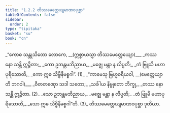 ```yaml
---
title: "1.2.2 တိဿမေတ္တေယျမာဏဝပုစ္ဆာ"
tableOfContents: false
sidebar:
  order: 2
type: "tipitaka"
basket: "su"
book: "cn"
---
```



<DynamicBreadcrumb />

<Division number="65" book="cn" e="ch" v="25" p="7">

<Paragraph number="68" type="verses" book="cn">
_“ကောဓ သန္တုသိတော လောကေ, __(ဣစ္စာယသ္မာ တိဿမေတ္တေယျော)___  
_ကဿ နော သန္တိ ဣဉ္ဇိတာ;_  
_ကော ဥဘန္တမဘိညာယ,_  
_မဇ္ဈေ မန္တာ န လိပ္ပတိ;_  
_ကံ ဗြူသိ မဟာပုရိသောတိ,_  
_ကော ဣဓ သိဗ္ဗိနိမစ္စဂါ”. (1)_  

</Paragraph>

</Division>
<Division number="66" book="cn" e="ch" v="25" p="7">

<Paragraph number="69" type="verses" book="cn">
_“ကာမေသု ဗြဟ္မစရိယဝါ, __(မေတ္တေယျာတိ ဘဂဝါ)___  
_ဝီတတဏှော သဒါ သတော;_  
_သင်္ခါယ နိဗ္ဗုတော ဘိက္ခု,_  
_တဿ နော သန္တိ ဣဉ္ဇိတာ. (2)_  

</Paragraph>

</Division>
<Division number="67" book="cn" e="ch" v="25" p="7">

<Paragraph number="70" type="verses" book="cn">
_သော ဥဘန္တမဘိညာယ,_  
_မဇ္ဈေ မန္တာ န လိပ္ပတိ;_  
_တံ ဗြူမိ မဟာပုရိသောတိ,_  
_သော ဣဓ သိဗ္ဗိနိမစ္စဂါ”တိ. (3)_  


</Paragraph>
</Division>

<Paragraph number="71" type="center" book="cn">
တိဿမေတ္တေယျမာဏဝပုစ္ဆာ ဒုတိယာ.
</Paragraph>